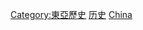 {{Catnav|頁面分類|地理|国家|按國家分類|各國歷史|亞洲各國歷史}}
{{Catnav|頁面分類|地理|国家|亚洲国家|中国}}
{{Catnav|頁面分類|地理|国家|亚洲国家|亞洲歷史}}
{{Catnav|頁面分類|各種主題的頁面分類|按國家分類|各國歷史|亞洲各國歷史}}
{{Catnav|頁面分類|历史|各國歷史|亞洲各國歷史}}
{{commons category|History of China}}
{{catmore}}

[[Category:東亞歷史|Category:東亞歷史]]
[[Category:中国|历史]]
[[Category:亚洲各国历史|China]]